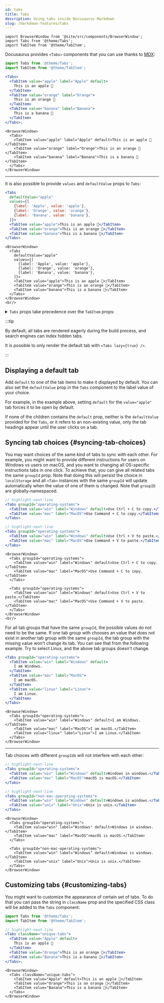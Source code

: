 ```yaml
---
id: tabs
title: Tabs
description: Using tabs inside Docusaurus Markdown
slug: /markdown-features/tabs
---
```


```mdx-code-block
import BrowserWindow from '@site/src/components/BrowserWindow';
import Tabs from '@theme/Tabs';
import TabItem from '@theme/TabItem';
```

Docusaurus provides `<Tabs>` components that you can use thanks to [MDX](./markdown-features-react.mdx):

```jsx
import Tabs from '@theme/Tabs';
import TabItem from '@theme/TabItem';

<Tabs>
  <TabItem value="apple" label="Apple" default>
    This is an apple 🍎
  </TabItem>
  <TabItem value="orange" label="Orange">
    This is an orange 🍊
  </TabItem>
  <TabItem value="banana" label="Banana">
    This is a banana 🍌
  </TabItem>
</Tabs>;
```

```mdx-code-block
<BrowserWindow>
  <Tabs>
    <TabItem value="apple" label="Apple" default>This is an apple 🍎</TabItem>
    <TabItem value="orange" label="Orange">This is an orange 🍊</TabItem>
    <TabItem value="banana" label="Banana">This is a banana 🍌</TabItem>
  </Tabs>
</BrowserWindow>
```

---

It is also possible to provide `values` and `defaultValue` props to `Tabs`:

```jsx
<Tabs
  defaultValue="apple"
  values={[
    {label: 'Apple', value: 'apple'},
    {label: 'Orange', value: 'orange'},
    {label: 'Banana', value: 'banana'},
  ]}>
  <TabItem value="apple">This is an apple 🍎</TabItem>
  <TabItem value="orange">This is an orange 🍊</TabItem>
  <TabItem value="banana">This is a banana 🍌</TabItem>
</Tabs>
```

```mdx-code-block
<BrowserWindow>
  <Tabs
    defaultValue="apple"
    values={[
      {label: 'Apple', value: 'apple'},
      {label: 'Orange', value: 'orange'},
      {label: 'Banana', value: 'banana'},
    ]}>
    <TabItem value="apple">This is an apple 🍎</TabItem>
    <TabItem value="orange">This is an orange 🍊</TabItem>
    <TabItem value="banana">This is a banana 🍌</TabItem>
  </Tabs>
</BrowserWindow>
<br/>
```

<details>
  <summary><code>Tabs</code> props take precedence over the <code>TabItem</code> props:</summary>

```jsx
<Tabs
  defaultValue="apple"
  values={[
    {label: 'Apple 1', value: 'apple'},
    {label: 'Orange 1', value: 'orange'},
    {label: 'Banana 1', value: 'banana'},
  ]}>
  <TabItem value="apple" label="Apple 2">
    This is an apple 🍎
  </TabItem>
  <TabItem value="orange" label="Orange 2">
    This is an orange 🍊
  </TabItem>
  <TabItem value="banana" label="Banana 2" default>
    This is a banana 🍌
  </TabItem>
</Tabs>
```

```mdx-code-block
<BrowserWindow>
  <Tabs
    defaultValue="apple"
    values={[
      {label: 'Apple 1', value: 'apple'},
      {label: 'Orange 1', value: 'orange'},
      {label: 'Banana 1', value: 'banana'},
    ]}>
    <TabItem value="apple" label="Apple 2">This is an apple 🍎</TabItem>
    <TabItem value="orange" label="Orange 2">This is an orange 🍊</TabItem>
    <TabItem value="banana" label="Banana 2">This is a banana 🍌</TabItem>
  </Tabs>
</BrowserWindow>
<br/>
```

</details>

:::tip

By default, all tabs are rendered eagerly during the build process, and search engines can index hidden tabs.

It is possible to only render the default tab with `<Tabs lazy={true} />`.

:::

## Displaying a default tab

Add `default` to one of the tab items to make it displayed by default. You can also set the `defaultValue` prop in the `Tabs` component to the label value of your choice.

For example, in the example above, setting `default` for the `value="apple"` tab forces it to be open by default.

If none of the children contains the `default` prop, neither is the `defaultValue` provided for the `Tabs`, or it refers to an non-existing value, only the tab headings appear until the user clicks on a tab.

## Syncing tab choices {#syncing-tab-choices}

You may want choices of the same kind of tabs to sync with each other. For example, you might want to provide different instructions for users on Windows vs users on macOS, and you want to changing all OS-specific instructions tabs in one click. To achieve that, you can give all related tabs the same `groupId` prop. Note that doing this will persist the choice in `localStorage` and all `<Tab>` instances with the same `groupId` will update automatically when the value of one of them is changed. Note that `groupID` are globally-namespaced.

```jsx
// highlight-next-line
<Tabs groupId="operating-systems">
  <TabItem value="win" label="Windows" default>Use Ctrl + C to copy.</TabItem>
  <TabItem value="mac" label="MacOS">Use Command + C to copy.</TabItem>
</Tabs>

// highlight-next-line
<Tabs groupId="operating-systems">
  <TabItem value="win" label="Windows" default>Use Ctrl + V to paste.</TabItem>
  <TabItem value="mac" label="MacOS">Use Command + V to paste.</TabItem>
</Tabs>
```

```mdx-code-block
<BrowserWindow>
  <Tabs groupId="operating-systems">
    <TabItem value="win" label="Windows" default>Use Ctrl + C to copy.</TabItem>
    <TabItem value="mac" label="MacOS">Use Command + C to copy.</TabItem>
  </Tabs>

  <Tabs groupId="operating-systems">
    <TabItem value="win" label="Windows" default>Use Ctrl + V to paste.</TabItem>
    <TabItem value="mac" label="MacOS">Use Command + V to paste.</TabItem>
  </Tabs>
</BrowserWindow>
<br/>
```

For all tab groups that have the same `groupId`, the possible values do not need to be the same. If one tab group with chooses an value that does not exist in another tab group with the same `groupId`, the tab group with the missing value won't change its tab. You can see that from the following example. Try to select Linux, and the above tab groups doesn't change.

```jsx
<Tabs groupId="operating-systems">
  <TabItem value="win" label="Windows" default>
    I am Windows.
  </TabItem>
  <TabItem value="mac" label="MacOS">
    I am macOS.
  </TabItem>
  <TabItem value="linux" label="Linux">
    I am Linux.
  </TabItem>
</Tabs>
```

```mdx-code-block
<BrowserWindow>
  <Tabs groupId="operating-systems">
    <TabItem value="win" label="Windows" default>I am Windows.</TabItem>
    <TabItem value="mac" label="MacOS">I am macOS.</TabItem>
    <TabItem value="linux" label="Linux">I am Linux.</TabItem>
  </Tabs>
</BrowserWindow>
```

---

Tab choices with different `groupId`s will not interfere with each other:

```jsx
// highlight-next-line
<Tabs groupId="operating-systems">
  <TabItem value="win" label="Windows" default>Windows in windows.</TabItem>
  <TabItem value="mac" label="MacOS">macOS is macOS.</TabItem>
</Tabs>

// highlight-next-line
<Tabs groupId="non-mac-operating-systems">
  <TabItem value="win" label="Windows" default>Windows is windows.</TabItem>
  <TabItem value="unix" label="Unix">Unix is unix.</TabItem>
</Tabs>
```

```mdx-code-block
<BrowserWindow>
  <Tabs groupId="operating-systems">
    <TabItem value="win" label="Windows" default>Windows in windows.</TabItem>
    <TabItem value="mac" label="MacOS">macOS is macOS.</TabItem>
  </Tabs>

  <Tabs groupId="non-mac-operating-systems">
    <TabItem value="win" label="Windows" default>Windows is windows.</TabItem>
    <TabItem value="unix" label="Unix">Unix is unix.</TabItem>
  </Tabs>
</BrowserWindow>
```

## Customizing tabs {#customizing-tabs}

You might want to customize the appearance of certain set of tabs. To do that you can pass the string in `className` prop and the specified CSS class will be added to the `Tabs` component:

```jsx
import Tabs from '@theme/Tabs';
import TabItem from '@theme/TabItem';

// highlight-next-line
<Tabs className="unique-tabs">
  <TabItem value="Apple" default>
    This is an apple 🍎
  </TabItem>
  <TabItem value="Orange">This is an orange 🍊</TabItem>
  <TabItem value="Banana">This is a banana 🍌</TabItem>
</Tabs>;
```

```mdx-code-block
<BrowserWindow>
  <Tabs className="unique-tabs">
    <TabItem value="Apple" default>This is an apple 🍎</TabItem>
    <TabItem value="Orange">This is an orange 🍊</TabItem>
    <TabItem value="Banana">This is a banana 🍌</TabItem>
  </Tabs>
</BrowserWindow>
```
